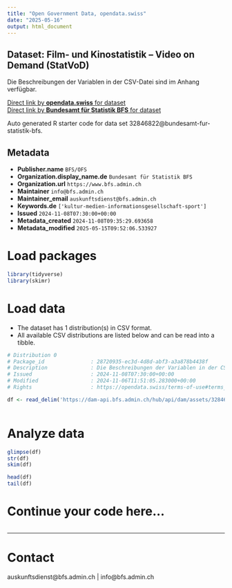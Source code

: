 ```yaml
---
title: "Open Government Data, opendata.swiss"
date: "2025-05-16"
output: html_document
---
```


## Dataset: Film- und Kinostatistik – Video on Demand (StatVoD)

Die Beschreibungen der Variablen in der CSV-Datei sind im Anhang verfügbar.

[Direct link by **opendata.swiss** for dataset](https://opendata.swiss/de/dataset/film-und-kinostatistik-video-on-demand-statvod1)<br>
[Direct link by **Bundesamt für Statistik BFS** for dataset](https://www.bfs.admin.ch/asset/de/ts-x-16.02.01.10)

Auto generated R starter code for data set 32846822@bundesamt-fur-statistik-bfs.

## Metadata

- **Publisher.name** `BFS/OFS`
- **Organization.display_name.de** `Bundesamt für Statistik BFS`
- **Organization.url** `https://www.bfs.admin.ch`
- **Maintainer** `info@bfs.admin.ch`
- **Maintainer_email** `auskunftsdienst@bfs.admin.ch`
- **Keywords.de** `['kultur-medien-informationsgesellschaft-sport']`
- **Issued** `2024-11-08T07:30:00+00:00`
- **Metadata_created** `2024-11-08T09:35:29.693658`
- **Metadata_modified** `2025-05-15T09:52:06.533927`


# Load packages

```r

library(tidyverse)
library(skimr)

```

# Load data

-   The dataset has 1 distribution(s) in CSV format.
-   All available CSV distributions are listed below and can be read into a tibble.

```r

# Distribution 0
# Package_id               : 28720935-ec3d-4d8d-abf3-a3a878b4438f
# Description              : Die Beschreibungen der Variablen in der CSV-Datei sind im Anhang verfügbar.
# Issued                   : 2024-11-08T07:30:00+00:00
# Modified                 : 2024-11-06T11:51:05.283000+00:00
# Rights                   : https://opendata.swiss/terms-of-use#terms_by_ask

df <- read_delim('https://dam-api.bfs.admin.ch/hub/api/dam/assets/32846824/master')



```

# Analyze data

```r

glimpse(df)
str(df)
skim(df)

head(df)
tail(df)

```

# Continue your code here...

```r

```

------------------------------------------------------------------------

# Contact

auskunftsdienst@bfs.admin.ch | info@bfs.admin.ch
